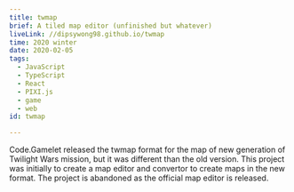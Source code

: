 ```yaml
---
title: twmap
brief: A tiled map editor (unfinished but whatever)
liveLink: //dipsywong98.github.io/twmap
time: 2020 winter
date: 2020-02-05
tags:
  - JavaScript
  - TypeScript
  - React
  - PIXI.js
  - game
  - web
id: twmap

---
```


Code.Gamelet released the twmap format for the map of new generation of Twilight Wars mission, but it was different than the old version. This project was initially to create a map editor and convertor to create maps in the new format. The project is abandoned as the official map editor is released.
